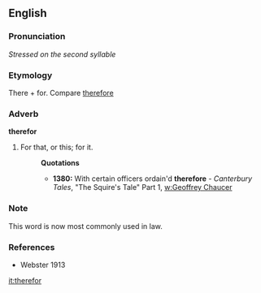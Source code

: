 ==English==
===Pronunciation===
''Stressed on the second syllable''
===Etymology===
There + for.  Compare [[therefore]]

===Adverb===
'''therefor'''
# For that, or this; for it.
#:'''Quotations'''
#:*'''1380:''' With certain officers ordain'd '''therefore''' - ''Canterbury Tales'', "The Squire's Tale" Part 1, [[w:Geoffrey Chaucer]]

===Note===
This word is now most commonly used in law.

===References===
*Webster 1913

[[it:therefor]]
